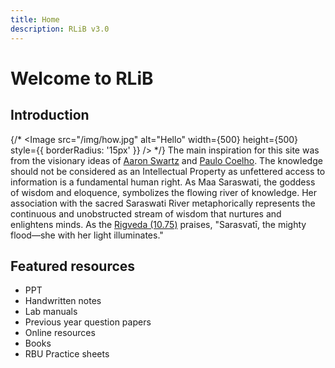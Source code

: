 ```yaml
---
title: Home
description: RLiB v3.0
---
```



# Welcome to RLiB


## Introduction
{/* <Image src="/img/how.jpg" alt="Hello" width={500} height={500} style={{ borderRadius: '15px' }} /> */}
The main inspiration for this site was from the visionary ideas of [Aaron Swartz](https://en.wikipedia.org/wiki/Aaron_Swartz) and [Paulo Coelho](https://x.com/paulocoelho/status/795429831030829056?lang=en).
The knowledge should not be considered as an Intellectual Property as unfettered access to information is a fundamental human right. 
As Maa Saraswati, the goddess of wisdom and eloquence, symbolizes the flowing river of knowledge. Her association with the sacred Saraswati River metaphorically represents the continuous and unobstructed stream of wisdom that nurtures and enlightens minds. As the [Rigveda (10.75)](https://www.wisdomlib.org/hinduism/book/rig-veda-english-translation/d/doc839377.html) praises, "Sarasvatī, the mighty flood—she with her light illuminates."

## Featured resources
* PPT
* Handwritten notes
* Lab manuals
* Previous year question papers   
* Online resources
* Books
* RBU Practice sheets
